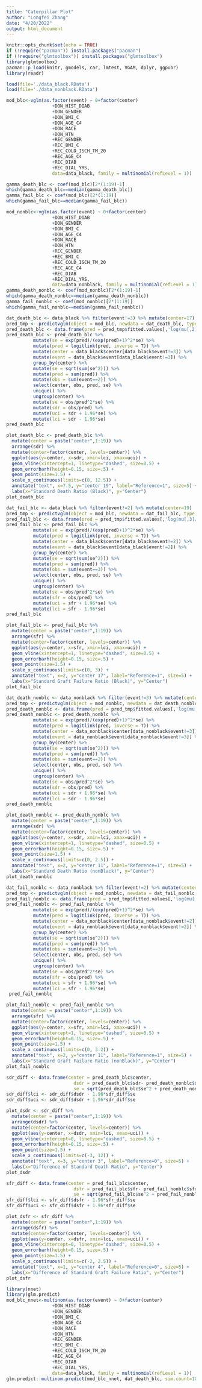 ```yaml
---
title: "Caterpillar Plot"
author: "Longfei Zhang"
date: "4/20/2022"
output: html_document
---
```


```r
knitr::opts_chunk$set(echo = TRUE)
if (!require("pacman")) install.packages("pacman")
if (!require("glmtoolbox")) install.packages("glmtoolbox")
library(glmtoolbox)
pacman::p_load(knitr, gmodels, car, lmtest, VGAM, dplyr, ggpubr)
library(readr)
```


```r
load(file='./data_black.RData')
load(file='./data_nonblack.RData')
```


```r
mod_blc<-vglm(as.factor(event) ~ 0+factor(center)
                 +DON_HIST_DIAB
                 +DON_GENDER
                 +DON_BMI_C
                 +DON_AGE_C4
                 +DON_RACE
                 +DON_HTN
                 +REC_GENDER
                 +REC_BMI_C
                 +REC_COLD_ISCH_TM_20
                 +REC_AGE_C4
                 +REC_DIAB
                 +REC_DIAL_YRS,
                 data=data_black, family = multinomial(refLevel = 1))

gamma_death_blc <- coef(mod_blc)[2*(1:19)-1]
which(gamma_death_blc==median(gamma_death_blc))
gamma_fail_blc <- coef(mod_blc)[2*(1:19)]
which(gamma_fail_blc==median(gamma_fail_blc))
```

```r
mod_nonblc<-vglm(as.factor(event) ~ 0+factor(center)
                 +DON_HIST_DIAB
                 +DON_GENDER
                 +DON_BMI_C
                 +DON_AGE_C4
                 +DON_RACE
                 +DON_HTN
                 +REC_GENDER
                 +REC_BMI_C
                 +REC_COLD_ISCH_TM_20
                 +REC_AGE_C4
                 +REC_DIAB
                 +REC_DIAL_YRS,
                 data=data_nonblack, family = multinomial(refLevel = 1))
gamma_death_nonblc <- coef(mod_nonblc)[2*(1:19)-1]
which(gamma_death_nonblc==median(gamma_death_nonblc))
gamma_fail_nonblc <- coef(mod_nonblc)[2*(1:19)]
which(gamma_fail_nonblc==median(gamma_fail_nonblc))
```



```r
dat_death_blc <- data_black %>% filter(event!=3) %>% mutate(center=17)
pred_tmp <- predictvglm(object = mod_blc, newdata = dat_death_blc, type = 'link', se.fit = T) 
pred_death_blc <- data.frame(pred = pred_tmp$fitted.values[,'log(mu[,2]/mu[,1])'], se = pred_tmp$se.fit[,'log(mu[,2]/mu[,1])'])
pred_death_blc <- pred_death_blc %>%
          mutate(se = exp(pred)/(exp(pred)+1)^2*se) %>%
          mutate(pred = logitlink(pred, inverse = T)) %>%
          mutate(center = data_black$center[data_black$event!=3]) %>%
          mutate(event = data_black$event[data_black$event!=3]) %>%
          group_by(center) %>%
          mutate(se = sqrt(sum(se^2))) %>%
          mutate(pred = sum(pred)) %>%
          mutate(obs = sum(event==2)) %>%
          select(center, obs, pred, se) %>%
          unique() %>%
          ungroup(center) %>%
          mutate(se = obs/pred^2*se) %>%
          mutate(sdr = obs/pred) %>%
          mutate(uci = sdr + 1.96*se) %>%
          mutate(lci = sdr - 1.96*se)
pred_death_blc
```          


```r
plot_death_blc <- pred_death_blc %>% 
  mutate(center = paste("center",1:19)) %>%
  arrange(sdr) %>%
  mutate(center=factor(center, levels=center)) %>%
  ggplot(aes(y=center, x=sdr, xmin=lci, xmax=uci)) +
  geom_vline(xintercept=1, linetype="dashed", size=0.5) +
  geom_errorbarh(height=0.15, size=.5) + 
  geom_point(size=1.5) +
  scale_x_continuous(limits=c(0, 12.5)) +
  annotate("text", x=7.5, y="center 19", label="Reference=1", size=5) +
  labs(x="Standard Death Ratio (Black)", y="Center")
plot_death_blc
```


```r
dat_fail_blc <- data_black %>% filter(event!=2) %>% mutate(center=19)
pred_tmp <- predictvglm(object = mod_blc, newdata = dat_fail_blc, type = 'link', se.fit = T) 
pred_fail_blc <- data.frame(pred = pred_tmp$fitted.values[,'log(mu[,3]/mu[,1])'], se = pred_tmp$se.fit[,'log(mu[,3]/mu[,1])'])
pred_fail_blc <- pred_fail_blc %>%
          mutate(se = exp(pred)/(exp(pred)+1)^2*se) %>%
          mutate(pred = logitlink(pred, inverse = T)) %>%
          mutate(center = data_black$center[data_black$event!=2]) %>%
          mutate(event = data_black$event[data_black$event!=2]) %>%
          group_by(center) %>%
          mutate(se = sqrt(sum(se^2))) %>%
          mutate(pred = sum(pred)) %>%
          mutate(obs = sum(event==3)) %>%
          select(center, obs, pred, se) %>%
          unique() %>%
          ungroup(center) %>%
          mutate(se = obs/pred^2*se) %>%
          mutate(sfr = obs/pred) %>%
          mutate(uci = sfr + 1.96*se) %>%
          mutate(lci = sfr - 1.96*se) 
pred_fail_blc
```


```r
plot_fail_blc <- pred_fail_blc %>% 
  mutate(center = paste("center",1:19)) %>%
  arrange(sfr) %>%
  mutate(center=factor(center, levels=center)) %>%
  ggplot(aes(y=center, x=sfr, xmin=lci, xmax=uci)) +
  geom_vline(xintercept=1, linetype="dashed", size=0.5) +
  geom_errorbarh(height=0.15, size=.5) + 
  geom_point(size=1.5) +
  scale_x_continuous(limits=c(0, 3)) +
  annotate("text", x=2, y="center 17", label="Reference=1", size=5) +
  labs(x="Standard Graft Failure Ratio (Black)", y="Center")
plot_fail_blc
```



```r
dat_death_nonblc <- data_nonblack %>% filter(event!=3) %>% mutate(center=12)
pred_tmp <- predictvglm(object = mod_nonblc, newdata = dat_death_nonblc, type = 'link', se.fit = T) 
pred_death_nonblc <- data.frame(pred = pred_tmp$fitted.values[,'log(mu[,2]/mu[,1])'], se = pred_tmp$se.fit[,'log(mu[,2]/mu[,1])'])
pred_death_nonblc <- pred_death_nonblc %>%
          mutate(se = exp(pred)/(exp(pred)+1)^2*se) %>%
          mutate(pred = logitlink(pred, inverse = T)) %>%
          mutate(center = data_nonblack$center[data_nonblack$event!=3]) %>%
          mutate(event = data_nonblack$event[data_nonblack$event!=3]) %>%
          group_by(center) %>%
          mutate(se = sqrt(sum(se^2))) %>%
          mutate(pred = sum(pred)) %>%
          mutate(obs = sum(event==2)) %>%
          select(center, obs, pred, se) %>%
          unique() %>%
          ungroup(center) %>%
          mutate(se = obs/pred^2*se) %>%
          mutate(sdr = obs/pred) %>%
          mutate(uci = sdr + 1.96*se) %>%
          mutate(lci = sdr - 1.96*se) 
pred_death_nonblc
```


```r
plot_death_nonblc <- pred_death_nonblc %>% 
  mutate(center = paste("center",1:19)) %>%
  arrange(sdr) %>%
  mutate(center=factor(center, levels=center)) %>%
  ggplot(aes(y=center, x=sdr, xmin=lci, xmax=uci)) +
  geom_vline(xintercept=1, linetype="dashed", size=0.5) +
  geom_errorbarh(height=0.15, size=.5) + 
  geom_point(size=1.5) +
  scale_x_continuous(limits=c(0, 2.5)) +
  annotate("text", x=2, y="center 11", label="Reference=1", size=5) +
  labs(x="Standard Death Ratio (nonBlack)", y="Center")
plot_death_nonblc
```





```r
dat_fail_nonblc <- data_nonblack %>% filter(event!=2) %>% mutate(center=5)
pred_tmp <- predictvglm(object = mod_nonblc, newdata = dat_fail_nonblc, type = 'link', se.fit = T) 
pred_fail_nonblc <- data.frame(pred = pred_tmp$fitted.values[,'log(mu[,3]/mu[,1])'], se = pred_tmp$se.fit[,'log(mu[,3]/mu[,1])'])
pred_fail_nonblc <- pred_fail_nonblc %>%
          mutate(se = exp(pred)/(exp(pred)+1)^2*se) %>%
          mutate(pred = logitlink(pred, inverse = T)) %>%
          mutate(center = data_nonblack$center[data_nonblack$event!=2]) %>%
          mutate(event = data_nonblack$event[data_nonblack$event!=2]) %>%
          group_by(center) %>%
          mutate(se = sqrt(sum(se^2))) %>%
          mutate(pred = sum(pred)) %>%
          mutate(obs = sum(event==3)) %>%
          select(center, obs, pred, se) %>%
          unique() %>%
          ungroup(center) %>%
          mutate(se = obs/pred^2*se) %>%
          mutate(sfr = obs/pred) %>%
          mutate(uci = sfr + 1.96*se) %>%
          mutate(lci = sfr - 1.96*se) 
 pred_fail_nonblc
```
 
 
```r
plot_fail_nonblc <- pred_fail_nonblc %>% 
  mutate(center = paste("center",1:19)) %>%
  arrange(sfr) %>%
  mutate(center=factor(center, levels=center)) %>%
  ggplot(aes(y=center, x=sfr, xmin=lci, xmax=uci)) +
  geom_vline(xintercept=1, linetype="dashed", size=0.5) +
  geom_errorbarh(height=0.15, size=.5) + 
  geom_point(size=1.5) +
  scale_x_continuous(limits=c(0, 3.2)) +
  annotate("text", x=2, y="center 11", label="Reference=1", size=5) +
  labs(x="Standard Graft Failure Ratio (nonBlack)", y="Center")
plot_fail_nonblc
```


```r
sdr_diff <- data.frame(center = pred_death_blc$center, 
                         dsdr = pred_death_blc$sdr- pred_death_nonblc$sdr,
                         se = sqrt(pred_death_blc$se^2 + pred_death_nonblc$se^2))
sdr_diff$lci <- sdr_diff$dsdr - 1.96*sdr_diff$se
sdr_diff$uci <- sdr_diff$dsdr + 1.96*sdr_diff$se

plot_dsdr <- sdr_diff %>% 
  mutate(center = paste("center",1:19)) %>%
  arrange(dsdr) %>%
  mutate(center=factor(center, levels=center)) %>%
  ggplot(aes(y=center, x=dsdr, xmin=lci, xmax=uci)) +
  geom_vline(xintercept=0, linetype="dashed", size=0.5) +
  geom_errorbarh(height=0.15, size=.5) + 
  geom_point(size=1.5) +
  scale_x_continuous(limits=c(-3, 12)) +
  annotate("text", x=3, y="center 3", label="Reference=0", size=5) +
  labs(x="Difference of Standard Death Ratio", y="Center")
plot_dsdr
```

```r
sfr_diff <- data.frame(center = pred_fail_blc$center, 
                         dsfr = pred_fail_blc$sfr- pred_fail_nonblc$sfr,
                         se = sqrt(pred_fail_blc$se^2 + pred_fail_nonblc$se^2))
sfr_diff$lci <- sfr_diff$dsfr - 1.96*sfr_diff$se
sfr_diff$uci <- sfr_diff$dsfr + 1.96*sfr_diff$se

plot_dsfr <- sfr_diff %>% 
  mutate(center = paste("center",1:19)) %>%
  arrange(dsfr) %>%
  mutate(center=factor(center, levels=center)) %>%
  ggplot(aes(y=center, x=dsfr, xmin=lci, xmax=uci)) +
  geom_vline(xintercept=0, linetype="dashed", size=0.5) +
  geom_errorbarh(height=0.15, size=.5) + 
  geom_point(size=1.5) +
  scale_x_continuous(limits=c(-2, 2.5)) +
  annotate("text", x=1, y="center 4", label="Reference=0", size=5) +
  labs(x="Difference of Standard Graft Failure Ratio", y="Center")
plot_dsfr
```



```r
library(nnet)
library(glm.predict)
mod_blc_nnet<-multinom(as.factor(event) ~ 0+factor(center)
                 +DON_HIST_DIAB
                 +DON_GENDER
                 +DON_BMI_C
                 +DON_AGE_C4
                 +DON_RACE
                 +DON_HTN
                 +REC_GENDER
                 +REC_BMI_C
                 +REC_COLD_ISCH_TM_20
                 +REC_AGE_C4
                 +REC_DIAB
                 +REC_DIAL_YRS,
                 data=data_black, family = multinomial(refLevel = 1))
glm.predict::multinom.predict(mod_blc_nnet, dat_death_blc, sim.count=1000, conf.int=0.95, sigma=NULL, set.seed=NULL)

```




